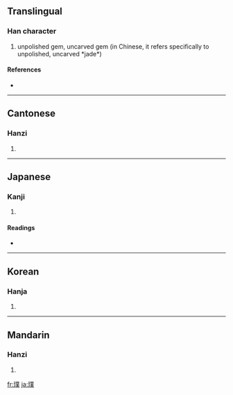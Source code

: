 ==Translingual==

===Han character===
{{Han char|rn=96|rad=玉|as=12|sn=16|four=1213<sub>4</sub>|canj=一土廿金人 (MGTCO)}}

# unpolished gem, uncarved gem (in Chinese, it refers specifically to unpolished, uncarved *jade*)

====References====
* {{Han ref|kx=0742.090|dkj=21245|dj=1151.220|hdz=21137.100|uh=749E|ud=29854|bh=BF5C|bd=48988}}

----

==Cantonese==

===Hanzi===
{{yue-hanzi|jyut=|y=pok3}}

# {{defn|Cantonese}}

----

==Japanese==

===Kanji===
{{ja-kanji|grade=|rs=玉12}}

# {{defn|Japanese}}

====Readings====
* {{ja-readings|on=[[はく]] (haku)|kun=[[あらたま]] (aratama)|nanori=}}

----

==Korean==

===Hanja===
{{ko-hanja|hangeul=박|eumhun=|rv=bak|mr=pak|y=pak}}

# {{defn|Korean}}

----

==Mandarin==

===Hanzi===
{{cmn-hanzi|pin=[[pú]] ([[pu2]])|wg=p'u<sup>2</sup>}}

# {{defn|Mandarin}}

[[fr:璞]]
[[ja:璞]]